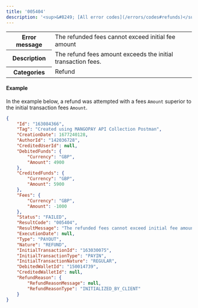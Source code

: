 ---
title: '005404'  
description: '<sup>&#8249; [All error codes](/errors/codes#refunds)</sup>'
---
  
<table>
    <tbody>
        <tr>
            <th class="header"><strong>Error message</strong></th>
            <td class="table-content">The refunded fees cannot exceed initial fee amount</td>
        </tr>
        <tr>
            <th class="header"><strong>Description</strong></th>
            <td class="table-content">The refund fees amount exceeds the initial transaction fees.</td>
        </tr>
        <tr>
            <th class="header"><strong>Categories</strong></th>
            <td class="table-content">  
<div class="label">Refund</div>
</td>
        </tr>
    </tbody>
</table>  

#### Example  

In the example below, a refund was attempted with a fees `Amount` superior to the initial transaction fees `Amount`.  
```json API Response
{
    "Id": "163084366",
    "Tag": "Created using MANGOPAY API Collection Postman",
    "CreationDate": 1677240128,
    "AuthorId": "142036728",
    "CreditedUserId": null,
    "DebitedFunds": {
        "Currency": "GBP",
        "Amount": 4900
    },
    "CreditedFunds": {
        "Currency": "GBP",
        "Amount": 5900
    },
    "Fees": {
        "Currency": "GBP",
        "Amount": -1000
    },
    "Status": "FAILED",
    "ResultCode": "005404",
    "ResultMessage": "The refunded fees cannot exceed initial fee amount",
    "ExecutionDate": null,
    "Type": "PAYOUT",
    "Nature": "REFUND",
    "InitialTransactionId": "163030075",
    "InitialTransactionType": "PAYIN",
    "InitialTransactionNature": "REGULAR",
    "DebitedWalletId": "150014739",
    "CreditedWalletId": null,
    "RefundReason": {
        "RefundReasonMessage": null,
        "RefundReasonType": "INITIALIZED_BY_CLIENT"
    }
}
```